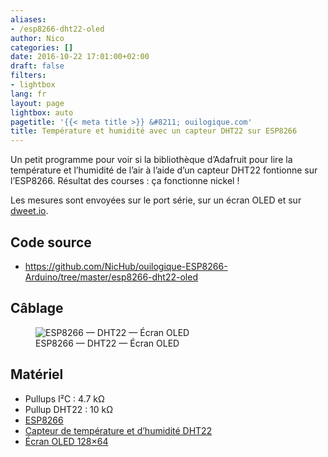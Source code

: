```yaml
---
aliases:
- /esp8266-dht22-oled
author: Nico
categories: []
date: 2016-10-22 17:01:00+02:00
draft: false
filters:
- lightbox
lang: fr
layout: page
lightbox: auto
pagetitle: '{{< meta title >}} &#8211; ouilogique.com'
title: Température et humidité avec un capteur DHT22 sur ESP8266
---
```


Un petit programme pour voir si la bibliothèque d’Adafruit pour lire la température et l’humidité de l’air à l’aide d’un capteur DHT22 fontionne sur l’ESP8266. Résultat des courses : ça fonctionne nickel !

Les mesures sont envoyées sur le port série, sur un écran OLED et sur [dweet.io](http://dweet.io).

## Code source

-   <https://github.com/NicHub/ouilogique-ESP8266-Arduino/tree/master/esp8266-dht22-oled>

## Câblage

![ESP8266 — DHT22 — Écran OLED][img_1]

[img_1]: ./images/esp8266-dht22-oled-001-lowres.jpg

## Matériel

-   Pullups I²C : 4.7 kΩ
-   Pullup DHT22 : 10 kΩ
-   [ESP8266][1]
-   [Capteur de température et d’humidité DHT22][2]
-   [Écran OLED 128×64][3]{rel=“nofollow”}

[1]: https://s.click.aliexpress.com/e/_DlvIANV
[2]: https://s.click.aliexpress.com/e/_DlfrxI7
[3]: http://s.click.aliexpress.com/e/ZvFYzNZFq

